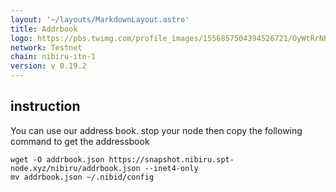 ```yaml
---
layout: '~/layouts/MarkdownLayout.astro'
title: Addrbook
logo: https://pbs.twimg.com/profile_images/1556857504394526721/OyWtRrNP_400x400.jpg
network: Testnet
chain: nibiru-itn-1
version: v 0.19.2
---
```



## instruction
You can use our address book. stop your node then copy the following command to get the addressbook
```
wget -O addrbook.json https://snapshot.nibiru.spt-node.xyz/nibiru/addrbook.json --inet4-only
mv addrbook.json ~/.nibid/config

```
